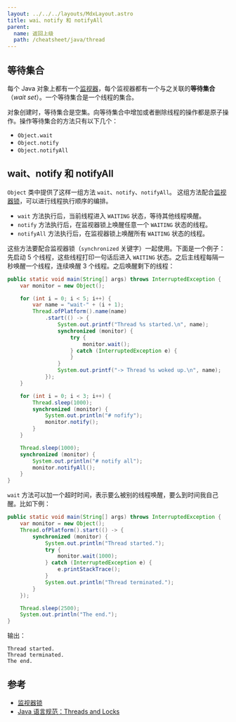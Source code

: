 ```yaml
---
layout: ../../../layouts/MdxLayout.astro
title: wai、notify 和 notifyAll
parent:
  name: 返回上级
  path: /cheatsheet/java/thread
---
```


## 等待集合

每个 Java 对象上都有一个[监视器](/cheatsheet/java/thread-sync)，每个监视器都有一个与之关联的**等待集合**（_wait set_）。一个等待集合是一个线程的集合。

对象创建时，等待集合是空集。向等待集合中增加或者删除线程的操作都是原子操作。操作等待集合的方法只有以下几个：

- `Object.wait`
- `Object.notify`
- `Object.notifyAll`

## wait、notify 和 notifyAll 

`Object` 类中提供了这样一组方法 `wait`、`notify`、`notifyAll`。
这组方法配合[监视器锁](/cheatsheet/java/thread-sync)，可以进行线程执行顺序的编排。

- `wait` 方法执行后，当前线程进入 `WAITING` 状态，等待其他线程唤醒。
- `notify` 方法执行后，在监视器锁上唤醒任意一个 `WAITING` 状态的线程。
- `notifyAll` 方法执行后，在监视器锁上唤醒所有 `WAITING` 状态的线程。

这些方法要配合监视器锁（`synchronized` 关键字）一起使用。下面是一个例子：先启动 5
个线程，这些线程打印一句话后进入 `WAITING` 状态。之后主线程每隔一秒唤醒一个线程，连续唤醒 3
个线程。之后唤醒剩下的线程：

```java
public static void main(String[] args) throws InterruptedException {
    var monitor = new Object();

    for (int i = 0; i < 5; i++) {
        var name = "wait-" + (i + 1);
        Thread.ofPlatform().name(name)
            .start(() -> {
                System.out.printf("Thread %s started.\n", name);
                synchronized (monitor) {
                    try {
                        monitor.wait();
                    } catch (InterruptedException e) {
                    }
                }
                System.out.printf("-> Thread %s woked up.\n", name);
            });
    }

    for (int i = 0; i < 3; i++) {
        Thread.sleep(1000);
        synchronized (monitor) {
            System.out.println("# nofify");
            monitor.notify();
        }
    }

    Thread.sleep(1000);
    synchronized (monitor) {
        System.out.println("# notify all");
        monitor.notifyAll();
    }
}
```

`wait` 方法可以加一个超时时间，表示要么被别的线程唤醒，要么到时间我自己醒。比如下例：

```java
public static void main(String[] args) throws InterruptedException {
    var monitor = new Object();
    Thread.ofPlatform().start(() -> {
        synchronized (monitor) {
            System.out.println("Thread started.");
            try {
                monitor.wait(1000);
            } catch (InterruptedException e) {
                e.printStackTrace();
            }
            System.out.println("Thread terminated.");
        }
    });

    Thread.sleep(2500);
    System.out.println("The end.");
}
```

输出：

```
Thread started.
Thread terminated.
The end.
```

## 参考

- [监视器锁](/cheatsheet/java/thread-sync)
- [Java 语言规范：Threads and Locks](https://docs.oracle.com/javase/specs/jls/se23/html/jls-17.html#jls-17.1)